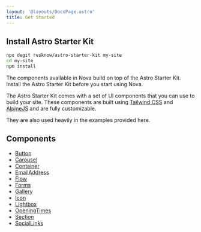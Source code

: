 ```yaml
---
layout: '@layouts/DocsPage.astro'
title: Get Started
---
```


## Install Astro Starter Kit

```bash
npx degit resknow/astro-starter-kit my-site
cd my-site
npm install
```

The components available in Nova build on top of the Astro Starter Kit. Install the Astro Starter Kit before you start using Nova.

The Astro Starter Kit comes with a set of UI components that you can use to build your site. These components are built using [Tailwind CSS](https://tailwindcss.com/) and [AlpineJS](https://alpinejs.dev) and are fully customizable.

They are also used heavily in the examples provided here.

## Components

-   [Button](/docs/components/button)
-   [Carousel](/docs/components/carousel)
-   [Container](/docs/components/container)
-   [EmailAddress](/docs/components/email-address)
-   [Flow](/docs/components/flow)
-   [Forms](/docs/components/forms)
-   [Gallery](/docs/components/gallery)
-   [Icon](/docs/components/icon)
-   [Lightbox](/docs/components/lightbox)
-   [OpeningTimes](/docs/components/opening-times)
-   [Section](/docs/components/section)
-   [SocialLinks](/docs/components/social-links)
